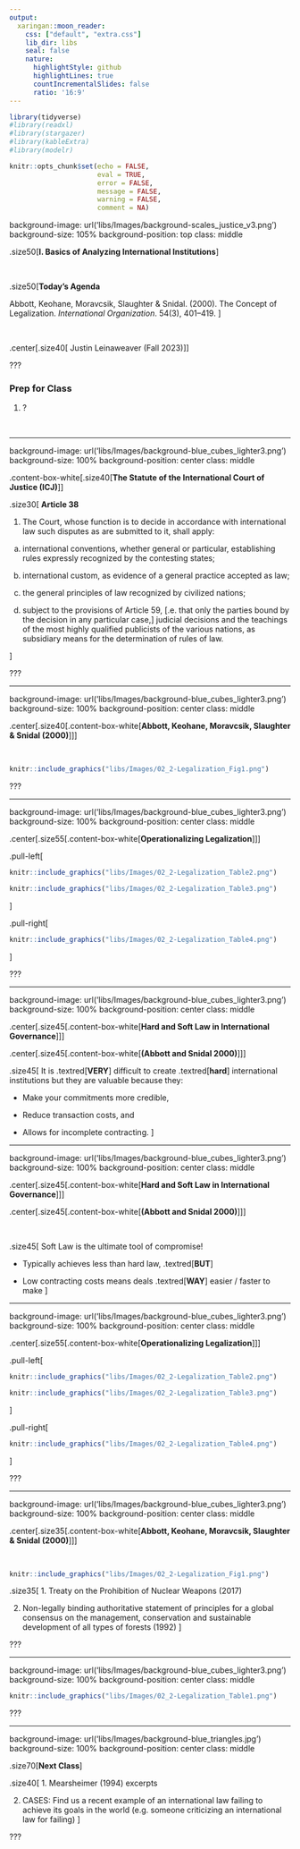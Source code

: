 ```yaml
---
output:
  xaringan::moon_reader:
    css: ["default", "extra.css"]
    lib_dir: libs
    seal: false
    nature:
      highlightStyle: github
      highlightLines: true
      countIncrementalSlides: false
      ratio: '16:9'
---
```


```r
library(tidyverse)
#library(readxl)
#library(stargazer)
#library(kableExtra)
#library(modelr)

knitr::opts_chunk$set(echo = FALSE,
                      eval = TRUE,
                      error = FALSE,
                      message = FALSE,
                      warning = FALSE,
                      comment = NA)
```

background-image: url('libs/Images/background-scales_justice_v3.png')
background-size: 105%
background-position: top
class: middle

.size50[**I. Basics of Analyzing International Institutions**]

<br>

.size50[**Today's Agenda**

Abbott, Keohane, Moravcsik, Slaughter & Snidal. (2000). The Concept of Legalization. *International Organization*. 54(3), 401–419.
]

<br>

.center[.size40[
  Justin Leinaweaver (Fall 2023)
]]

???

### Prep for Class
1. ?

<br>



---

background-image: url('libs/Images/background-blue_cubes_lighter3.png')
background-size: 100%
background-position: center
class: middle

.content-box-white[.size40[**The Statute of the International Court of Justice (ICJ)**]]

.size30[
**Article 38**

1. The Court, whose function is to decide in accordance with international law such disputes as are submitted to it, shall apply: 

a. international conventions, whether general or particular, establishing rules expressly recognized by the contesting states; 

b. international custom, as evidence of a general practice accepted as law; 

c. the general principles of law recognized by civilized nations; 

d. subject to the provisions of Article 59, [.e. that only the parties bound by the decision in any particular case,] judicial decisions and the teachings of the most highly qualified publicists of the various nations, as subsidiary means for the determination of rules of law. 

]

???



---

background-image: url('libs/Images/background-blue_cubes_lighter3.png')
background-size: 100%
background-position: center
class: middle

.center[.size40[.content-box-white[**Abbott, Keohane, Moravcsik, Slaughter & Snidal (2000)**]]]

<br>

```r
knitr::include_graphics("libs/Images/02_2-Legalization_Fig1.png")
```

???



---

background-image: url('libs/Images/background-blue_cubes_lighter3.png')
background-size: 100%
background-position: center
class: middle

.center[.size55[.content-box-white[**Operationalizing Legalization**]]]

.pull-left[
```r
knitr::include_graphics("libs/Images/02_2-Legalization_Table2.png")
```

```r
knitr::include_graphics("libs/Images/02_2-Legalization_Table3.png")
```
]

.pull-right[
```r
knitr::include_graphics("libs/Images/02_2-Legalization_Table4.png")
```
]

???



---

background-image: url('libs/Images/background-blue_cubes_lighter3.png')
background-size: 100%
background-position: center
class: middle

.center[.size45[.content-box-white[**Hard and Soft Law in International Governance**]]]

.center[.size45[.content-box-white[**(Abbott and Snidal 2000)**]]]

.size45[
It is .textred[**VERY**] difficult to create .textred[**hard**] international institutions but they are valuable because they:

- Make your commitments more credible,

- Reduce transaction costs, and

- Allows for incomplete contracting.
]



---

background-image: url('libs/Images/background-blue_cubes_lighter3.png')
background-size: 100%
background-position: center
class: middle

.center[.size45[.content-box-white[**Hard and Soft Law in International Governance**]]]

.center[.size45[.content-box-white[**(Abbott and Snidal 2000)**]]]

<br>

.size45[
Soft Law is the ultimate tool of compromise!

- Typically achieves less than hard law, .textred[**BUT**]

- Low contracting costs means deals .textred[**WAY**] easier / faster to make
]



---

background-image: url('libs/Images/background-blue_cubes_lighter3.png')
background-size: 100%
background-position: center
class: middle

.center[.size55[.content-box-white[**Operationalizing Legalization**]]]

.pull-left[
```r
knitr::include_graphics("libs/Images/02_2-Legalization_Table2.png")
```

```r
knitr::include_graphics("libs/Images/02_2-Legalization_Table3.png")
```
]

.pull-right[
```r
knitr::include_graphics("libs/Images/02_2-Legalization_Table4.png")
```
]

???



---

background-image: url('libs/Images/background-blue_cubes_lighter3.png')
background-size: 100%
background-position: center
class: middle

.center[.size35[.content-box-white[**Abbott, Keohane, Moravcsik, Slaughter & Snidal (2000)**]]]

<br>

```r
knitr::include_graphics("libs/Images/02_2-Legalization_Fig1.png")
```

.size35[
1. Treaty on the Prohibition of Nuclear Weapons (2017)

2. Non-legally binding authoritative statement of principles for a global consensus on the management, conservation and sustainable development of all types of forests (1992)
]

???



---

background-image: url('libs/Images/background-blue_cubes_lighter3.png')
background-size: 100%
background-position: center
class: middle

```r
knitr::include_graphics("libs/Images/02_2-Legalization_Table1.png")
```

???



---

background-image: url('libs/Images/background-blue_triangles.jpg')
background-size: 100%
background-position: center
class: middle

.size70[**Next Class**]

.size40[
1. Mearsheimer (1994) excerpts

2. CASES: Find us a recent example of an international law failing to achieve its goals in the world (e.g. someone criticizing an international law for failing)
]

???







